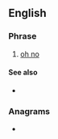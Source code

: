 ==English==

===Phrase===
{{en-phrase}}

# {{lb|en|Internet slang}} [[oh no]]

====See also====
* {{l|en|lolz}}

===Anagrams===
* {{anagrams|en|a=ehnoos|Neosho|shoone}}
